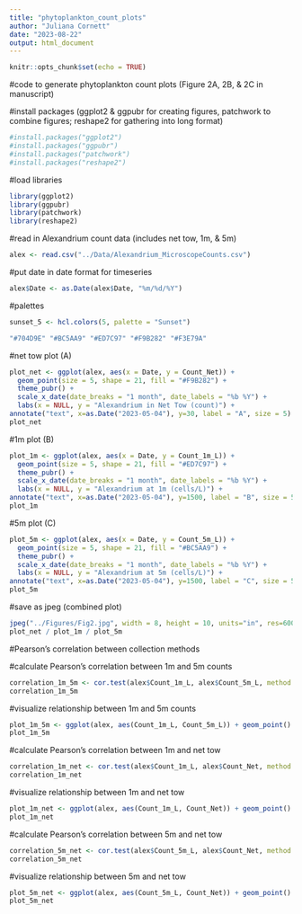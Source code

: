 ```yaml
---
title: "phytoplankton_count_plots"
author: "Juliana Cornett"
date: "2023-08-22"
output: html_document
---
```


```r
knitr::opts_chunk$set(echo = TRUE)
```

#code to generate phytoplankton count plots (Figure 2A, 2B, & 2C in manuscript)

#install packages (ggplot2 & ggpubr for creating figures, patchwork to combine figures; reshape2 for gathering into long format)

```r
#install.packages("ggplot2")
#install.packages("ggpubr")
#install.packages("patchwork")
#install.packages("reshape2")
```

#load libraries

```r
library(ggplot2)
library(ggpubr)
library(patchwork)
library(reshape2)
```

#read in Alexandrium count data (includes net tow, 1m, & 5m)

```r
alex <- read.csv("../Data/Alexandrium_MicroscopeCounts.csv")
```

#put date in date format for timeseries

```r
alex$Date <- as.Date(alex$Date, "%m/%d/%Y")
```

#palettes

```r
sunset_5 <- hcl.colors(5, palette = "Sunset")
```

```r
"#704D9E" "#BC5AA9" "#ED7C97" "#F9B282" "#F3E79A"
```

#net tow plot (A)

```r
plot_net <- ggplot(alex, aes(x = Date, y = Count_Net)) +
  geom_point(size = 5, shape = 21, fill = "#F9B282") +
  theme_pubr() +
  scale_x_date(date_breaks = "1 month", date_labels = "%b %Y") +
  labs(x = NULL, y = "Alexandrium in Net Tow (count)") +
annotate("text", x=as.Date("2023-05-04"), y=30, label = "A", size = 5) 
plot_net
```

#1m plot (B)

```r
plot_1m <- ggplot(alex, aes(x = Date, y = Count_1m_L)) +
  geom_point(size = 5, shape = 21, fill = "#ED7C97") +
  theme_pubr() +
  scale_x_date(date_breaks = "1 month", date_labels = "%b %Y") +
  labs(x = NULL, y = "Alexandrium at 1m (cells/L)") +
annotate("text", x=as.Date("2023-05-04"), y=1500, label = "B", size = 5) 
plot_1m
```

#5m plot (C)

```r
plot_5m <- ggplot(alex, aes(x = Date, y = Count_5m_L)) +
  geom_point(size = 5, shape = 21, fill = "#BC5AA9") +
  theme_pubr() +
  scale_x_date(date_breaks = "1 month", date_labels = "%b %Y") +
  labs(x = NULL, y = "Alexandrium at 5m (cells/L)") +
annotate("text", x=as.Date("2023-05-04"), y=1500, label = "C", size = 5) 
plot_5m
```

#save as jpeg (combined plot)

```r
jpeg("../Figures/Fig2.jpg", width = 8, height = 10, units="in", res=600)
plot_net / plot_1m / plot_5m 
```

#Pearson's correlation between collection methods

#calculate Pearson's correlation between 1m and 5m counts

```r
correlation_1m_5m <- cor.test(alex$Count_1m_L, alex$Count_5m_L, method = "pearson")
correlation_1m_5m
```

#visualize relationship between 1m and 5m counts

```r
plot_1m_5m <- ggplot(alex, aes(Count_1m_L, Count_5m_L)) + geom_point() + geom_smooth(method = "lm") + theme_pubr()
plot_1m_5m
```

#calculate Pearson's correlation between 1m and net tow

```r
correlation_1m_net <- cor.test(alex$Count_1m_L, alex$Count_Net, method = "pearson")
correlation_1m_net
```

#visualize relationship between 1m and net tow

```r
plot_1m_net <- ggplot(alex, aes(Count_1m_L, Count_Net)) + geom_point() + geom_smooth(method = "lm") + theme_pubr()
plot_1m_net
```

#calculate Pearson's correlation between 5m and net tow

```r
correlation_5m_net <- cor.test(alex$Count_5m_L, alex$Count_Net, method = "pearson")
correlation_5m_net
```

#visualize relationship between 5m and net tow

```r
plot_5m_net <- ggplot(alex, aes(Count_5m_L, Count_Net)) + geom_point() + geom_smooth(method = "lm") + theme_pubr()
plot_5m_net
```
